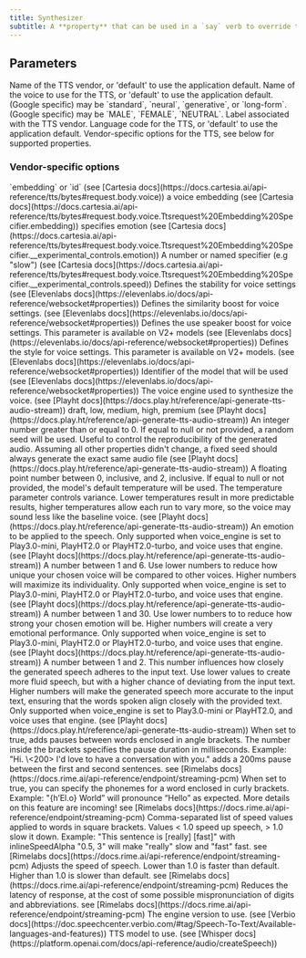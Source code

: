 ```yaml
---
title: Synthesizer
subtitle: A **property** that can be used in a `say` verb to override the application default TTS settings.
---
```


## Parameters

<ParamField path="vendor" type="string" required={true}>
  Name of the TTS vendor, or 'default' to use the application default.
</ParamField>

<ParamField path="voice" type="string" required={true}>
  Name of the voice to use for the TTS, or 'default' to use the application default.
</ParamField>

<ParamField path="engine" type="string" required={false}>
  (Google specific) may be `standard`, `neural`, `generative`, or `long-form`.
</ParamField>

<ParamField path="gender" type="string" required={false}>
  (Google specific) may be `MALE`, `FEMALE`, `NEUTRAL`.
</ParamField>

<ParamField path="label" type="string" required={false}>
  Label associated with the TTS vendor.
</ParamField>

<ParamField path="language" type="string" required={false}>
  Language code for the TTS, or 'default' to use the application default.
</ParamField>

<ParamField path="options" type="object" required={false}>
  Vendor-specific options for the TTS, see below for supported properties.
</ParamField>

### Vendor-specific options

<AccordionGroup>

  <Accordion title="cartesia">
    <ParamField path="voice_mode" type="string" required={false}>
      `embedding` or `id` (see [Cartesia docs](https://docs.cartesia.ai/api-reference/tts/bytes#request.body.voice))
    </ParamField>
    <ParamField path="embedding" type="string" required={false}>
      a voice embedding (see [Cartesia docs](https://docs.cartesia.ai/api-reference/tts/bytes#request.body.voice.Ttsrequest%20Embedding%20Specifier.embedding))
    </ParamField>
    <ParamField path="emotion" type="string" required={false}>
      specifies emotion (see [Cartesia docs](https://docs.cartesia.ai/api-reference/tts/bytes#request.body.voice.Ttsrequest%20Embedding%20Specifier.__experimental_controls.emotion))
    </ParamField>
    <ParamField path="speed" type="number" required={false}>
      A number or named specifier (e.g "slow") (see [Cartesia docs](https://docs.cartesia.ai/api-reference/tts/bytes#request.body.voice.Ttsrequest%20Embedding%20Specifier.__experimental_controls.speed))
    </ParamField>
  </Accordion>
  
  <Accordion title="elevenlabs">
    <ParamField path="stability" type="number" required={false}>
       Defines the stability for voice settings (see [Elevenlabs docs](https://elevenlabs.io/docs/api-reference/websocket#properties))  
    </ParamField>
    <ParamField path="similarity_boost" type="number" required={false}>
       Defines the similarity boost for voice settings. (see [Elevenlabs docs](https://elevenlabs.io/docs/api-reference/websocket#properties))  
    </ParamField>
    <ParamField path="use_speaker_boost" type="boolean" required={false}>
       Defines the use speaker boost for voice settings. This parameter is available on V2+ models (see [Elevenlabs docs](https://elevenlabs.io/docs/api-reference/websocket#properties))  
    </ParamField>
    <ParamField path="style" type="number" required={false}>
       Defines the style for voice settings. This parameter is available on V2+ models. (see [Elevenlabs docs](https://elevenlabs.io/docs/api-reference/websocket#properties))  
    </ParamField>
    <ParamField path="model_id" type="string" required={false}>
       Identifier of the model that will be used (see [Elevenlabs docs](https://elevenlabs.io/docs/api-reference/websocket#properties))  
    </ParamField>
  </Accordion>

  <Accordion title="playht">
    <ParamField path="voice_engine" type="string" required={false}>
      The voice engine used to synthesize the voice. (see [Playht docs](https://docs.play.ht/reference/api-generate-tts-audio-stream))
    </ParamField>
    <ParamField path="quality" type="string" required={false}>
      draft, low, medium, high, premium (see [Playht docs](https://docs.play.ht/reference/api-generate-tts-audio-stream))
    </ParamField>
    <ParamField path="seed" type="number" required={false}>
      An integer number greater than or equal to 0. If equal to null or not provided, a random seed will be used. Useful to control the reproducibility of the generated audio. 
      Assuming all other properties didn't change, a fixed seed should always generate the exact same audio file (see [Playht docs](https://docs.play.ht/reference/api-generate-tts-audio-stream))
    </ParamField>
    <ParamField path="temperature" type="number" required={false}>
      A floating point number between 0, inclusive, and 2, inclusive. If equal to null or not provided, the model's default temperature will be used. The temperature parameter controls variance. Lower temperatures result in more predictable results, higher temperatures allow each run to vary more, so the voice may sound less like the baseline voice. (see [Playht docs](https://docs.play.ht/reference/api-generate-tts-audio-stream))
    </ParamField>
    <ParamField path="emotion" type="string" required={false}>
      An emotion to be applied to the speech. Only supported when voice_engine is set to Play3.0-mini, PlayHT2.0 or PlayHT2.0-turbo, and voice uses that engine. (see [Playht docs](https://docs.play.ht/reference/api-generate-tts-audio-stream))
    </ParamField>
    <ParamField path="voice_guidance" type="number" required={false}>
      A number between 1 and 6. Use lower numbers to reduce how unique your chosen voice will be compared to other voices. Higher numbers will maximize its individuality. Only supported when voice_engine is set to Play3.0-mini, PlayHT2.0 or PlayHT2.0-turbo, and voice uses that engine. (see [Playht docs](https://docs.play.ht/reference/api-generate-tts-audio-stream))
    </ParamField>
    <ParamField path="style_guidance" type="number" required={false}>
      A number between 1 and 30. Use lower numbers to to reduce how strong your chosen emotion will be. Higher numbers will create a very emotional performance. Only supported when voice_engine is set to Play3.0-mini, PlayHT2.0 or PlayHT2.0-turbo, and voice uses that engine. (see [Playht docs](https://docs.play.ht/reference/api-generate-tts-audio-stream))
    </ParamField>
    <ParamField path="text_guidance" type="number" required={false}>
      A number between 1 and 2. This number influences how closely the generated speech adheres to the input text. Use lower values to create more fluid speech, but with a higher chance of deviating from the input text. Higher numbers will make the generated speech more accurate to the input text, ensuring that the words spoken align closely with the provided text. Only supported when voice_engine is set to Play3.0-mini or PlayHT2.0, and voice uses that engine. (see [Playht docs](https://docs.play.ht/reference/api-generate-tts-audio-stream))
    </ParamField>
  </Accordion>

  <Accordion title="rimelabs">
    <ParamField path="pauseBetweenBrackets" type="boolean" required={false}>
      When set to true, adds pauses between words enclosed in angle brackets. The number inside the brackets specifies the pause duration in milliseconds.
Example: "Hi. \<200> I'd love to have a conversation with you." adds a 200ms pause between the first and second sentences. see [Rimelabs docs](https://docs.rime.ai/api-reference/endpoint/streaming-pcm)
    </ParamField>
    <ParamField path="phonemizeBetweenBrackets" type="boolean" required={false}>
      When set to true, you can specify the phonemes for a word enclosed in curly brackets.
Example: "{h’El.o} World” will pronounce “Hello” as expected. More details on this feature are incoming! see [Rimelabs docs](https://docs.rime.ai/api-reference/endpoint/streaming-pcm)
    </ParamField>
    <ParamField path="inlineSpeedAlpha" type="string" required={false}>
      Comma-separated list of speed values applied to words in square brackets. Values < 1.0 speed up speech, > 1.0 slow it down. Example: "This sentence is [really] [fast]" with inlineSpeedAlpha "0.5, 3" will make "really" slow and "fast" fast. see [Rimelabs docs](https://docs.rime.ai/api-reference/endpoint/streaming-pcm)
    </ParamField>
    <ParamField path="speedAlpha" type="number" required={false}>
      Adjusts the speed of speech. Lower than 1.0 is faster than default. Higher than 1.0 is slower than default. see [Rimelabs docs](https://docs.rime.ai/api-reference/endpoint/streaming-pcm)
    </ParamField>
    <ParamField path="reduceLatency" type="boolean" required={false}>
      Reduces the latency of response, at the cost of some possible mispronunciation of digits and abbreviations. see [Rimelabs docs](https://docs.rime.ai/api-reference/endpoint/streaming-pcm)
    </ParamField>
  </Accordion>

  <Accordion title="verbio">
    <ParamField path="engine_version" type="string" required={false}>
      The engine version to use. (see [Verbio docs](https://doc.speechcenter.verbio.com/#tag/Speech-To-Text/Available-languages-and-features))
    </ParamField>
  </Accordion>

  <Accordion title="whisper">
    <ParamField path="model_id" type="string" required={false}>
      TTS model to use. (see [Whisper docs](https://platform.openai.com/docs/api-reference/audio/createSpeech))
    </ParamField>
  </Accordion>

</AccordionGroup>


